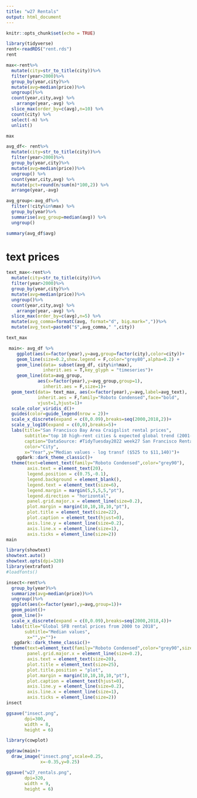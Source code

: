 ```yaml
---
title: "w27 Rentals"
output: html_document
---
```


```r
knitr::opts_chunk$set(echo = TRUE)
```


```r
library(tidyverse)
rent<-readRDS("rent.rds")
rent
```


```r
max<-rent%>%
  mutate(city=str_to_title(city))%>%
  filter(year>2000)%>%
  group_by(year,city)%>%
  mutate(avg=median(price))%>%
  ungroup()%>%
  count(year,city,avg) %>%
    arrange(year,-avg) %>%
  slice_max(order_by=c(avg),n=10) %>%
  count(city) %>%
  select(-n) %>%
  unlist()

max
```

```r
avg_df<- rent%>%
  mutate(city=str_to_title(city))%>%
  filter(year>2000)%>%
  group_by(year,city)%>%
  mutate(avg=median(price))%>%
  ungroup() %>%
  count(year,city,avg) %>%
  mutate(pct=round(n/sum(n)*100,2)) %>%
  arrange(year,-avg)
```

```r
avg_group<-avg_df%>%
  filter(!city%in%max) %>%
  group_by(year)%>%
  summarise(avg_group=median(avg)) %>%
  ungroup()
```
```r
summary(avg_df$avg)
```

# text prices
```r
text_max<-rent%>%
  mutate(city=str_to_title(city))%>%
  filter(year>2000)%>%
  group_by(year,city)%>%
  mutate(avg=median(price))%>%
  ungroup()%>%
  count(year,city,avg) %>%
    arrange(year,-avg) %>%
  slice_max(order_by=c(avg),n=5) %>%
  mutate(avg_comma=formatC(avg, format="d", big.mark=","))%>%
  mutate(avg_text=paste0("$",avg_comma," ",city))

text_max
```

```r
 main<- avg_df %>%
    ggplot(aes(x=factor(year),y=avg,group=factor(city),color=city))+
    geom_line(size=0.2,show.legend = F,color="grey80",alpha=0.2) +
    geom_line(data= subset(avg_df, city%in%max),
              inherit.aes = T,key_glyph = "timeseries")+
    geom_line(data=avg_group,
            aes(x=factor(year),y=avg_group,group=1),
              inherit.aes = F,size=1)+
  geom_text(data= text_max, aes(x=factor(year),y=avg,label=avg_text),
            inherit.aes = F,family="Roboto Condensed",face="bold",
            vjust=1,hjust=1)+
  scale_color_viridis_d()+
  guides(color=guide_legend(nrow = 2))+
  scale_x_discrete(expand = c(0,0.09),breaks=seq(2000,2018,2))+
  scale_y_log10(expand = c(0,0),breaks=5)+
  labs(title="San Francisco Bay Area Craigslist rental prices",
       subtitle="top 10 high-rent cities & expected global trend (2001-2018)",
       caption="DataSource: #TidyTuesday2022 week27 San Francisco Rentals on Craigslist\nDataViz: Federica Gazzelloni (@fgazzelloni)",
       color="City",
       x="Year",y="Median values - log transf ($525 to $11,140)")+
    ggdark::dark_theme_classic()+
  theme(text=element_text(family="Roboto Condensed",color="grey90"),
        axis.text = element_text(20),
        legend.position = c(0.75,-0.1),
        legend.background = element_blank(),
        legend.text = element_text(size=6),
        legend.margin = margin(5,5,5,5,"pt"),
        legend.direction = "horizontal",
        panel.grid.major.x = element_line(size=0.2),
        plot.margin = margin(10,10,10,10,"pt"),
        plot.title = element_text(size=22),
        plot.caption = element_text(hjust=0),
        axis.line.y = element_line(size=0.2),
        axis.line.x = element_line(size=1),
        axis.ticks = element_line(size=2))
main
```


```r
library(showtext)
showtext.auto()
showtext.opts(dpi=320)
library(extrafont)
#loadfonts()
```


```r
insect<-rent%>%
  group_by(year)%>%
  summarize(avg=median(price))%>%
  ungroup()%>%
  ggplot(aes(x=factor(year),y=avg,group=1))+
  geom_point()+
  geom_line()+
  scale_x_discrete(expand = c(0,0.09),breaks=seq(2000,2018,4))+
  labs(title="Global SFB rental prices from 2000 to 2018",
       subtitle="Median values",
        x="",y="")+
   ggdark::dark_theme_classic()+
  theme(text=element_text(family="Roboto Condensed",color="grey90",size = 18),
        panel.grid.major.x = element_line(size=0.2),
        axis.text = element_text(size=20),
        plot.title = element_text(size=25),
        plot.title.position = "plot",
        plot.margin = margin(10,10,10,10,"pt"),
        plot.caption = element_text(hjust=0),
        axis.line.y = element_line(size=0.2),
        axis.line.x = element_line(size=1),
        axis.ticks = element_line(size=2))
insect
```

```r
ggsave("insect.png",
       dpi=300,
       width = 8,
       height = 6)
```



```r
library(cowplot)

ggdraw(main)+
  draw_image("insect.png",scale=0.25,
             x=-0.35,y=0.25)
```


```r
ggsave("w27_rentals.png",
       dpi=320,
       width = 9,
       height = 6)
```

